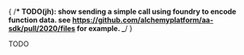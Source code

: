 { /**\* TODO(jh): show sending a simple call using foundry to encode function data.
see https://github.com/alchemyplatform/aa-sdk/pull/2020/files for example. \_**/ }

TODO
